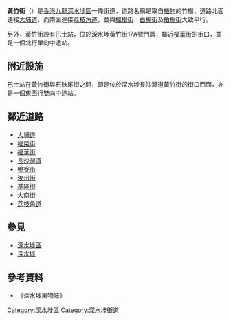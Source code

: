 {{not|黃竹坑}}
{{refimprove|time=2012-01-18T12:57:21+00:00}}
{{Infobox Hong Kong Road
|   中文街道名稱    =  黃竹街
|   英文街道名稱    =  Wong Chuk Street
|   圖片            =  File:Wong Chuk Street.JPG
|   圖片說明    = 
|   路段總長度    =  0.56
|   車速限制    =  
|   行車線數量    =  2
|   所在地區    =  [[九龍|九龍]][[深水埗|深水埗]]
|   起點    =  [[荔枝角道|荔枝角道]]
|   終點    =  黃竹街55-57號[[順發大廈|順發大廈]]
|   道路命名日期    =  1927年11月25日
|   命名文件    =  
|   道路動工日期    =  
|   道路興建計劃    =  
|   道路舊名資料    =  
|   通車日期    = 1920年代
}}
'''黃竹街'''（{{lang-en|'''Wong Chuk Street'''}}）是[[香港|香港]][[九龍|九龍]][[深水埗區|深水埗區]]一條街道，道路名稱是取自[[植物|植物]]的竹樹，道路北面連接[[大埔道|大埔道]]，而南面連接[[荔枝角道|荔枝角道]]，並與[[楓樹街|楓樹街]]、[[白楊街|白楊街]]及[[柏樹街|柏樹街]]大致平行。

另外，黃竹街設有巴士站，位於深水埗黃竹街17A號門牌，鄰近[[福華街|福華街]]的街口，並是一個北行單向中途站。

==附近設施==
巴士站在黃竹街與石硤尾街之間，即是位於深水埗長沙灣道黃竹街的街口西面，亦是一個東西行雙向中途站。

==鄰近道路==
*[[大埔道|大埔道]]
*[[福榮街|福榮街]]
*[[福華街|福華街]] 
*[[長沙灣道|長沙灣道]]
*[[鴨寮街|鴨寮街]]
*[[汝州街|汝州街]]
*[[基隆街_(香港)|基隆街]]
*[[大南街|大南街]]
*[[荔枝角道|荔枝角道]]

==參見==
*[[深水埗區|深水埗區]]
*[[深水埗|深水埗]]

==參考資料==
*《深水埗風物誌》

{{Commonscat|Wong Chuk Street|黃竹街}}
{{香港大角咀植物名稱街道系列}}
[[Category:深水埗區|Category:深水埗區]]
[[Category:深水埗街道|Category:深水埗街道]]